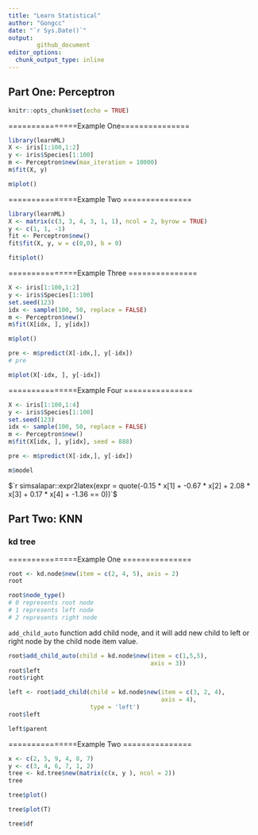 ```yaml
---
title: "Learn Statistical"
author: "Gongcc"
date: "`r Sys.Date()`"
output:
        github_document
editor_options: 
  chunk_output_type: inline
---
```


## Part One: Perceptron



```r
knitr::opts_chunk$set(echo = TRUE)
```

===============Example One===============

```r
library(learnML)
X <- iris[1:100,1:2]
y <- iris$Species[1:100]
m <- Perceptron$new(max_iteration = 10000)
m$fit(X, y)
```


```r
m$plot()
```

===============Example Two ===============

```r
library(learnML)
X <- matrix(c(3, 3, 4, 3, 1, 1), ncol = 2, byrow = TRUE)
y <- c(1, 1, -1)
fit <- Perceptron$new()
fit$fit(X, y, w = c(0,0), b = 0)
```


```r
fit$plot()
```

===============Example Three ===============
```r
X <- iris[1:100,1:2]
y <- iris$Species[1:100]
set.seed(123)
idx <- sample(100, 50, replace = FALSE)
m <- Perceptron$new()
m$fit(X[idx, ], y[idx])
```

```r
m$plot()
```

```r
pre <- m$predict(X[-idx,], y[-idx])
# pre
```

```r
m$plot(X[-idx, ], y[-idx])
```

===============Example Four ===============

```r
X <- iris[1:100,1:4]
y <- iris$Species[1:100]
set.seed(123)
idx <- sample(100, 50, replace = FALSE)
m <- Perceptron$new()
m$fit(X[idx, ], y[idx], seed = 888)
```

```r
pre <- m$predict(X[-idx,], y[-idx])
```

```r
m$model
```

$`r simsalapar::expr2latex(expr = quote(-0.15 * x[1] + -0.67 * x[2] + 2.08 * x[3] + 0.17 * x[4] + -1.36 == 0))`$

## Part Two: KNN

### kd tree

===============Example One ===============
```r
root <- kd.node$new(item = c(2, 4, 5), axis = 2)
root
```

```r
root$node_type()
# 0 represents root node
# 1 represents left node
# 2 represents right node
```

`add_child_auto` function add child node, and it will add new child to left or right node by the child node item value.

```r
root$add_child_auto(child = kd.node$new(item = c(1,5,5), 
                                        axis = 3))
root$left
root$right
```

```r
left <- root$add_child(child = kd.node$new(item = c(3, 2, 4),
                                           axis = 4), 
                       type = 'left')
root$left
```

```r
left$parent
```

===============Example Two ===============
```r
x <- c(2, 5, 9, 4, 8, 7)
y <- c(3, 4, 6, 7, 1, 2)
tree <- kd.tree$new(matrix(c(x, y ), ncol = 2))
tree
```


```r
tree$plot()
```

```r
tree$plot(T)
```

```r
tree$df
```

